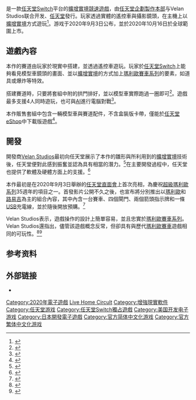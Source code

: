 {{noteTA
|G1=Games
|G2=Mario
}}
{{Infobox video game
| title = 瑪利歐賽車實況 家庭賽車場
| japanese = マリオカート ライブ ホームサーキット
| english = Mario Kart Live: Home Circuit
| image = Mario Kart Live Home Circuit.jpg
| caption = 
| developer = {{ubl| Velan Studios | [[任天堂企劃製作本部|任天堂企劃製作本部]] }}
| publisher = [[任天堂|任天堂]]
| director = {{ubl| Karthik Bala | Guha Bala }}
| designer = Velan Studios
| series = [[瑪利歐賽車系列|瑪利歐賽車系列]]
| platforms = [[任天堂Switch|任天堂Switch]]
| released = {{Video game release|WW|October 16, 2020|CN|2021-12-20}}
| genre = [[競速遊戲|競速]]、[[擴增實境|擴增實境]]
| modes = [[單人電子遊戲|單人]]、[[多人電子遊戲|多人]]
}}

{{Vgname|瑪利歐賽車實況 家庭賽車場|en=Mario Kart Live: Home Circuit|ja=マリオカート ライブ ホームサーキット}}是一款[[任天堂Switch|任天堂Switch]]平台的[[擴增實境|擴增實境]][[競速遊戲|競速遊戲]]，由[[任天堂企劃製作本部|任天堂企劃製作本部]]与Velan Studios联合开发、[[任天堂|任天堂]]發行。玩家透過實體的遙控車與攝影鏡頭，在主機上以[[擴增實境|擴增實境]]方式遊玩<ref>{{Cite web|title=Mario Kart Live: Home Circuit is Mario Kart for the real world — and Nintendo Switch|url=https://www.polygon.com/2020/9/3/21419774/mario-kart-live-home-circuit-nintendo-switch-announcement|accessdate=2020-09-07|date=2020-09-03|last=Carpenter|first=Nicole|work=Polygon|language=en|archive-date=2021-02-03|archive-url=https://web.archive.org/web/20210203094731/https://www.polygon.com/2020/9/3/21419774/mario-kart-live-home-circuit-nintendo-switch-announcement|dead-url=no}}</ref>。游戏于2020年9月3日公布，並於2020年10月16日於全球範圍上市。

== 遊戲內容 ==
本作的賽道由玩家於現實中搭建，並透過遙控車遊玩。玩家於[[任天堂Switch|任天堂Switch]]上能夠看見模型車鏡頭的畫面、並以[[擴增實境|擴增實境]]的方式加上[[瑪利歐賽車系列|瑪利歐賽車系列]]的要素，如道具或爆炸等特效。

搭建賽道時，只要將套組中附的拱門排好，並以模型車實際跑過一圈即可<ref>{{Cite web|title=《瑪利歐賽車實況：家庭賽車場》10 月開跑！結合實體遙控車與電玩遊戲雙重樂趣|url=https://gnn.gamer.com.tw/detail.php?sn=202697|accessdate=2020-09-07|last=巴哈姆特|work=巴哈姆特電玩資訊站|archive-date=2021-01-18|archive-url=https://web.archive.org/web/20210118173143/https://gnn.gamer.com.tw/detail.php?sn=202697|dead-url=no}}</ref>。遊戲最多支援4人同時遊玩，也可與[[人工智慧|AI]]進行電腦對戰<ref>{{Cite web|title=Mario Kart Live Home Circuit Will Bring the Race Track to Your Home|url=https://www.siliconera.com/mario-kart-live-home-circuit-will-bring-the-race-track-to-your-home/|accessdate=2020-09-07|date=2020-09-03|work=Siliconera|language=en-US|archive-date=2021-04-10|archive-url=https://web.archive.org/web/20210410100557/https://www.siliconera.com/mario-kart-live-home-circuit-will-bring-the-race-track-to-your-home/|dead-url=no}}</ref>。

本作販售套組中包含一輛模型車與賽道配件，不含盒裝版卡帶，僅能於[[任天堂eShop|任天堂eShop]]中下載版遊戲<ref>{{Cite web|title=香港任天堂公開瑪利歐新作，台灣獨缺AR賽車《瑪利歐賽車實況：家庭賽車場》|url=https://www.4gamers.com.tw/news/detail/44637/mario-cart-live-home-circuit-will-not-sale-in-taiwan|accessdate=2020-09-07|last=4Gamers|work=4Gamers 官方網站|language=zh-Hant}}</ref>。

== 開發 ==
開發商[[Velan_Studios|Velan Studios]]最初向任天堂展示了本作的雛形與所利用到的[[擴增實境|擴增實境]]技術後，任天堂便對此感到振奮並認為具有相當的潛力。<ref>{{Cite web|title=Mario Kart Live: Home Circuit Uses Real RC Cars And Augmented Reality|url=https://www.nintendolife.com/news/2020/09/mario_kart_live_home_circuit_uses_real_rc_cars_and_augmented_reality|accessdate=2020-10-16|date=2020-09-03|last=Life|first=Nintendo|work=Nintendo Life|language=en-GB|archive-date=2021-01-26|archive-url=https://web.archive.org/web/20210126092147/https://www.nintendolife.com/news/2020/09/mario_kart_live_home_circuit_uses_real_rc_cars_and_augmented_reality|dead-url=no}}</ref>在主要開發過程中，任天堂也提供了軟體及硬體方面上的支援。<ref>{{Cite web|title=Here's a look inside a Mario Kart Live prototype|url=https://www.eurogamer.net/articles/2020-10-02-heres-a-look-inside-a-mario-kart-live-prototype|accessdate=2020-10-16|date=2020-10-02|last=Phillips|first=Tom|work=Eurogamer|language=en|archive-date=2020-11-18|archive-url=https://web.archive.org/web/20201118010140/https://www.eurogamer.net/articles/2020-10-02-heres-a-look-inside-a-mario-kart-live-prototype|dead-url=no}}</ref>

本作最初是在2020年9月3日舉辦的[[任天堂直面会|任天堂直面會]]上首次亮相，為慶祝[[超級瑪利歐系列|超級瑪利歐系列]]35週年的項目之一。首發影片公開不久之後，也宣布將分別推出以[[马力欧_(角色)|瑪利歐]]和[[路易吉|路易吉]]為主的組合內容，其中內含一台賽車、四個閘門、兩個箭頭指示牌和一條[[USB|USB]]充電線，並於隨後開放預購。<ref>{{Cite web|title=Mario Kart Live: Home Circuit is Mario Kart for the real world — and Nintendo Switch|url=https://www.polygon.com/2020/9/3/21419774/mario-kart-live-home-circuit-nintendo-switch-announcement|accessdate=2020-10-16|date=2020-09-03|last=Carpenter|first=Nicole|work=Polygon|language=en|archive-date=2021-02-03|archive-url=https://web.archive.org/web/20210203094731/https://www.polygon.com/2020/9/3/21419774/mario-kart-live-home-circuit-nintendo-switch-announcement|dead-url=no}}</ref>

Velan Studios表示，遊戲操作的設計上簡單容易，並且忠實於[[瑪利歐賽車系列|瑪利歐賽車系列]]。Velan Studios還指出，儘管該遊戲概念反常，但卻具有與歷代[[瑪利歐賽車系列|瑪利歐賽車]]遊戲相同的可玩性。<ref>{{Cite web|title=Mario Kart Live: Home Circuit Turns Your Living Room Into A Racetrack|url=https://www.gamespot.com/articles/mario-kart-live-home-circuit-turns-your-living-roo/1100-6481776/|accessdate=2020-10-16|work=GameSpot|language=en-US|archive-date=2021-01-22|archive-url=https://web.archive.org/web/20210122203756/https://www.gamespot.com/articles/mario-kart-live-home-circuit-turns-your-living-roo/1100-6481776/|dead-url=no}}</ref><ref>{{Cite web|title=Mario Kart Live: Home Circuit turns your house into a digital race track|url=https://www.cnet.com/roadshow/news/mario-kart-live-home-circuit-digital-race-track/|accessdate=2020-10-16|last=Szymkowski|first=Sean|work=Roadshow|language=en|archive-date=2021-01-29|archive-url=https://web.archive.org/web/20210129013953/https://www.cnet.com/roadshow/news/mario-kart-live-home-circuit-digital-race-track/|dead-url=no}}</ref>

== 参考资料 ==
{{reflist}}

== 外部链接 ==
* {{Official websites|https://mklive.nintendo.com/|英文|https://www.nintendo.co.jp/switch/rmaaa/index.html|日文|https://www.nintendo.com.hk/switch/rmaaa/|繁體中文（香港）}}

{{马里奥竞速游戏}}

{{DEFAULTSORT:Mario Kart Live Home Circult}}
[[Category:2020年電子遊戲|Category:2020年電子遊戲]]
[[Category:瑪利歐賽車系列|Live Home Circult]]
[[Category:增強現實軟件|Category:增強現實軟件]]
[[Category:任天堂游戏|Category:任天堂游戏]]
[[Category:任天堂Switch獨占遊戲|Category:任天堂Switch獨占遊戲]]
[[Category:美国开发电子游戏|Category:美国开发电子游戏]]
[[Category:日本開發電子遊戲|Category:日本開發電子遊戲]]
[[Category:官方简体中文化游戏|Category:官方简体中文化游戏]]
[[Category:官方繁体中文化游戏|Category:官方繁体中文化游戏]]